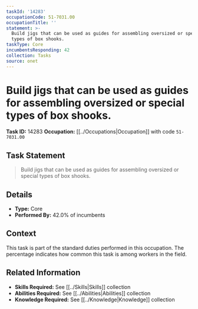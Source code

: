```yaml
---
taskId: '14283'
occupationCode: 51-7031.00
occupationTitle: ''
statement: >-
  Build jigs that can be used as guides for assembling oversized or special
  types of box shooks.
taskType: Core
incumbentsResponding: 42
collection: Tasks
source: onet
---
```

# Build jigs that can be used as guides for assembling oversized or special types of box shooks.

**Task ID:** 14283
**Occupation:** [[../Occupations|Occupation]] with code `51-7031.00`

## Task Statement

> Build jigs that can be used as guides for assembling oversized or special types of box shooks.

## Details

- **Type:** Core
- **Performed By:** 42.0% of incumbents

## Context

This task is part of the standard duties performed in this occupation. The percentage indicates how common this task is among workers in the field.

## Related Information

- **Skills Required:** See [[../Skills|Skills]] collection
- **Abilities Required:** See [[../Abilities|Abilities]] collection
- **Knowledge Required:** See [[../Knowledge|Knowledge]] collection
